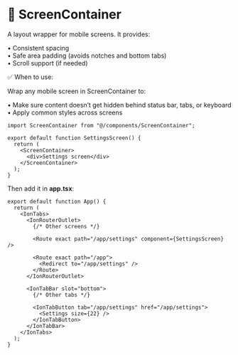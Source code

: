 # 📱 ScreenContainer

A layout wrapper for mobile screens. It provides:

• Consistent spacing<br/>
• Safe area padding (avoids notches and bottom tabs)<br/>
• Scroll support (if needed)

✅ When to use:

Wrap any mobile screen in ScreenContainer to:

• Make sure content doesn’t get hidden behind status bar, tabs, or keyboard<br/>
• Apply common styles across screens

```tsx
import ScreenContainer from "@/components/ScreenContainer";

export default function SettingsScreen() {
  return (
    <ScreenContainer>
      <div>Settings screen</div>
    </ScreenContainer>
  );
}
```

Then add it in **app.tsx**:

```tsx
export default function App() {
  return (
    <IonTabs>
      <IonRouterOutlet>
        {/* Other screens */}

        <Route exact path="/app/settings" component={SettingsScreen} />

        <Route exact path="/app">
          <Redirect to="/app/settings" />
        </Route>
      </IonRouterOutlet>

      <IonTabBar slot="bottom">
        {/* Other tabs */}

        <IonTabButton tab="/app/settings" href="/app/settings">
          <Settings size={22} />
        </IonTabButton>
      </IonTabBar>
    </IonTabs>
  );
}
```
